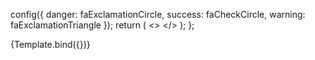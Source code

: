 
<Meta title="Components/Icon" component={Icon} parameters={{}} />

  config({
    danger: faExclamationCircle,
    success: faCheckCircle,
    warning: faExclamationTriangle
  });
  return (
    <>
      <WarningIcon />
      <DangerIcon />
      <SuccessIcon />
    </>
  );
};

<Canvas>
  <Story name="Common Icons">{Template.bind({})}</Story>
</Canvas>
